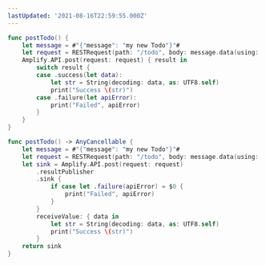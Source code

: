 ```yaml
---
lastUpdated: '2021-08-16T22:59:55.000Z'
---
```

<BlockSwitcher>

<Block name="Listener (iOS 11+)">

```swift
func postTodo() {
    let message = #"{"message": "my new Todo"}"#
    let request = RESTRequest(path: "/todo", body: message.data(using: .utf8))
    Amplify.API.post(request: request) { result in
        switch result {
        case .success(let data):
            let str = String(decoding: data, as: UTF8.self)
            print("Success \(str)")
        case .failure(let apiError):
            print("Failed", apiError)
        }
    }
}
```

</Block>

<Block name="Combine (iOS 13+)">

```swift
func postTodo() -> AnyCancellable {
    let message = #"{"message": "my new Todo"}"#
    let request = RESTRequest(path: "/todo", body: message.data(using: .utf8))
    let sink = Amplify.API.post(request: request)
        .resultPublisher
        .sink {
            if case let .failure(apiError) = $0 {
                print("Failed", apiError)
            }
        }
        receiveValue: { data in
            let str = String(decoding: data, as: UTF8.self)
            print("Success \(str)")
        }
    return sink
}
```

</Block>

</BlockSwitcher>
